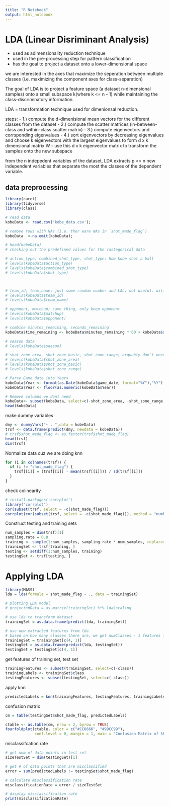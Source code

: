 ```yaml
---
title: "R Notebook"
output: html_notebook
---
```


# LDA (Linear Disriminant Analysis)
-   used as adimensionality reduction technique
-   used in the pre-processing step for pattern classification
-   has the goal to project a dataset onto a lower-dimensional space

we are interested in the axes that maximize the seperation between multiple classes (i.e. maximizing the component axes for class-separation)

The goal of LDA is to project a feature space (a dataset n-dimensional samples) onto a small subspace k(where k <= n - 1) while maintaining the class-discriminatory information.

LDA = transformation technique used for dimenionsal reduction.

steps:
-   1.) compute the d-dimenisional mean vectors for the different classes from the dataset
-   2.) compute the scatter matrices (in-between-class and within-class scatter matrix)
-   3.) compute eigenvectors and corrsponding eigenvalues
-   4.) sort eigenvectors by decreasing eigenvalues and choose k eigenvectors with the largest eigenvalues to form d x k dimensional matrix W
-   use this d x k eigenvector matrix to transform the samples onto the new subspace

from the n indepedent variables of the dataset, LDA extracts p <= n new independent variables that separate the most the classes of the dependent variable.

## data preprocessing
```r
library(caret)
library(tidyverse)
library(class)

# read data
kobeData <- read.csv('kobe_data.csv');

# remove rows with NAs (i.e. ther eare NAs in `shot_made_flag`)
kobeData  <-na.omit(kobeData);

# head(kobeData)
# checking out the predefined values for the castegorical data

# action_type, combined_shot_type, shot_type: how kobe shot a ball
# levels(kobeData$action_type)
# levels(kobeData$combined_shot_type)
# levels(kobeData$shot_type)



# team_id, team_name; just some random number and LAL; not useful. will omit
# levels(kobeData$team_id)
# levels(kobeData$team_name)

# opponent, matchup; same thing, only keep opponent
# levels(kobeData$matchup)
# levels(kobeData$opponent)

# combine minutes_remaining, seconds_remaining
kobeData$time_remaining <- kobeData$minutes_remaining * 60 + kobeData$seconds_remaining

# season data
# levels(kobeData$season)

# shot_zone_area, shot_zone_basic, shot_zone_range; arguably don't need these because we have lat, long, loc_x, loc_y
# levels(kobeData$shot_zone_area)
# levels(kobeData$shot_zone_basic)
# levels(kobeData$shot_zone_range)

# Parse Game date into Years 
kobeData$Year <- format(as.Date(kobeData$game_date, format="%Y"),"%Y")
kobeData$Year <- floor(as.numeric(kobeData$Year))

# Remove columns we dont need
kobeData<- subset(kobeData, select=c(-shot_zone_area, -shot_zone_range, -shot_zone_basic, -action_type,-game_date,-game_id,-team_id,-team_name,-matchup, -season, -minutes_remaining, -seconds_remaining, -opponent))
head(kobeData)
```



make dummy variables
```r
dmy <- dummyVars("~ . ",data = kobeData)
trsf <- data.frame(predict(dmy, newdata = kobeData))
# trsf$shot_made_flag <- as.factor(trsf$shot_made_flag)
head(trsf)
dim(trsf)
```

Normalize data cuz we are doing knn

```r
for (i in colnames(trsf)) {
  if (i != "shot_made_flag") {
    trsf[[i]] = (trsf[[i]] - mean(trsf[[i]])) / sd(trsf[[i]])
  }
}
```

check colinearity
```r
# install.packages('corrplot')
library("corrplot")
cor(subset(trsf, select = -c(shot_made_flag)))
corrplot(cor(subset(trsf, select = -c(shot_made_flag))), method = "number")11
```

Construct testing and training sets 
```r
num_samples = dim(trsf)[1]
sampling.rate = 0.8
training <- sample(1:num_samples, sampling.rate * num_samples, replace=FALSE)
trainingSet <- trsf[training, ]
testing <- setdiff(1:num_samples, training)
testingSet <- trsf[testing, ]
```

# Applying LDA
```r
library(MASS)
lda = lda(formula = shot_made_flag ~ ., data = trainingSet)

# plotting LDA model
# projectedData = as.matrix(trainingSet) %*% lda$scaling
```

```r
# use lda to transform dataset
trainingSet = as.data.frame(predict(lda, trainingSet))

# use new extracted features from lda 
# based on how many classes there are, we get numClasses - 1 features from lda.
trainingSet = trainingSet[c(4, 1)]
testingSet = as.data.frame(predict(lda, testingSet))
testingSet = testingSet[c(4, 1)]
```

get features of training set, test set
```r
trainingFeatures <- subset(trainingSet, select=c(-class))
trainingLabels <- trainingSet$class
testingFeatures <- subset(testingSet, select=c(-class))
```

apply knn
```r
predictedLabels = knn(trainingFeatures, testingFeatures, trainingLabels, k = 4)
```

confusion matrix
```r
cm = table(testingSet$shot_made_flag, predictedLabels)

ctable <- as.table(cm, nrow = 2, byrow = TRUE)
fourfoldplot(ctable, color = c("#CC6666", "#99CC99"),
             conf.level = 0, margin = 1, main = "Confusion Matrix of Shots Made using LDA and KNN")
```
misclassifcation rate
```r
# get num of data points in test set
sizeTestSet = dim(testingSet)[1]

# get # of data points that are misclassified
error = sum(predictedLabels != testingSet$shot_made_flag)

# calculate misclassification rate
misclassificationRate = error / sizeTestSet

# display misclassification rate
print(misclassificationRate)
```